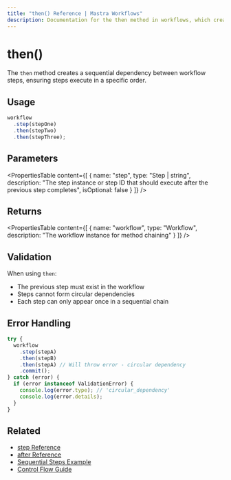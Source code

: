 ```yaml
---
title: "then() Reference | Mastra Workflows"
description: Documentation for the then method in workflows, which creates sequential dependencies between steps.
---
```


# then()

The `then` method creates a sequential dependency between workflow steps, ensuring steps execute in a specific order.

## Usage

```typescript
workflow
  .step(stepOne)
  .then(stepTwo)
  .then(stepThree);
```

## Parameters

<PropertiesTable
  content={[
    {
      name: "step",
      type: "Step | string",
      description: "The step instance or step ID that should execute after the previous step completes",
      isOptional: false
    }
  ]}
/>

## Returns

<PropertiesTable
  content={[
    {
      name: "workflow",
      type: "Workflow",
      description: "The workflow instance for method chaining"
    }
  ]}
/>

## Validation

When using `then`:
- The previous step must exist in the workflow
- Steps cannot form circular dependencies
- Each step can only appear once in a sequential chain

## Error Handling

```typescript
try {
  workflow
    .step(stepA)
    .then(stepB)
    .then(stepA) // Will throw error - circular dependency
    .commit();
} catch (error) {
  if (error instanceof ValidationError) {
    console.log(error.type); // 'circular_dependency'
    console.log(error.details);
  }
}
```

## Related

- [step Reference](./step-class.mdx)
- [after Reference](./after.mdx)
- [Sequential Steps Example](../../../examples/workflows/sequential-steps.mdx)
- [Control Flow Guide](../../workflows/control-flow.mdx)
```
